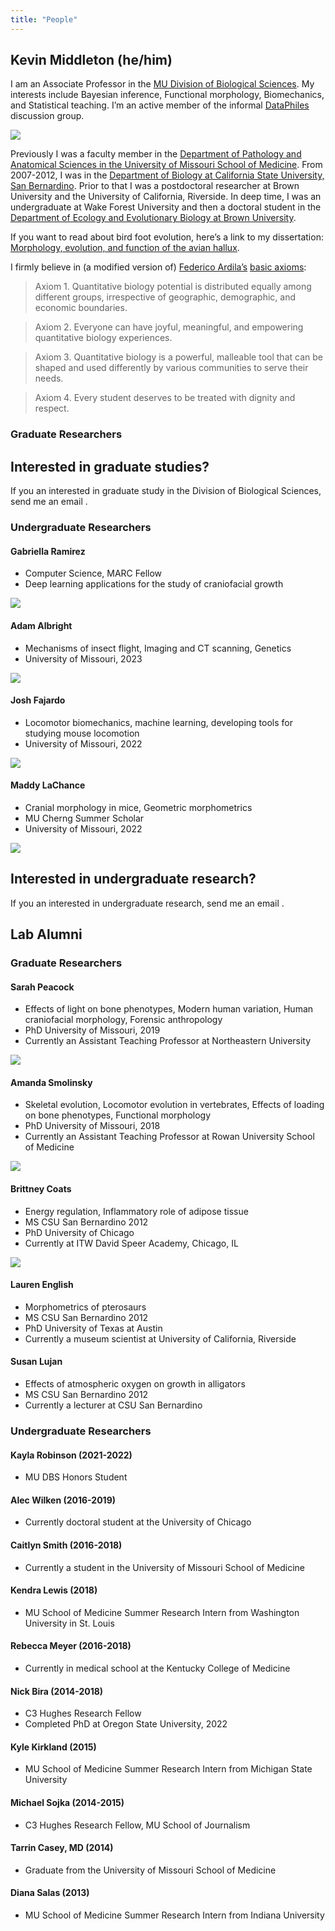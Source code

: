 ```yaml
---
title: "People"
---
```


<link rel="stylesheet" href="https://cdn.jsdelivr.net/gh/jpswalsh/academicons@1/css/academicons.min.css">

<script src="https://kit.fontawesome.com/25264fd477.js" crossorigin="anonymous"></script>

## Kevin Middleton (he/him)

[<i class="fa-solid fa-envelope fa-2x"></i>](mailto:middletonk@missouri.edu) [<i class="ai ai-google-scholar-square ai-2x"></i>](https://scholar.google.com/citations?user=Ziha7x8AAAAJ) [<i class="ai ai-orcid-square ai-2x"></i>](https://orcid.org/0000-0003-4704-1064) [<i class="ai ai-pubmed-square ai-2x"></i>](https://www.ncbi.nlm.nih.gov/myncbi/kevin.middleton.1/bibliography/public/) [<i class="fa-brands fa-square-github fa-2x"></i>](https://github.com/Middleton-Lab) [<i class="fa-brands fa-github-alt fa-2x"></i>](https://github.com/kmiddleton) [<i class="ai ai-osf-square ai-2x"></i>](https://osf.io/fbh2k/)

::: {layout-ncol=2}

I am an Associate Professor in the [MU Division of Biological Sciences](https://biology.missouri.edu/). My interests include Bayesian inference, Functional morphology, Biomechanics, and Statistical teaching. I'm an active member of the informal  [DataPhiles](https://elizabethking.org/dataphiles/) discussion group.

![](images/middleton.png){fig-alt="Photo of bicyclist wearing winter clothing."}

:::

Previously I was a faculty member in the [Department of Pathology and Anatomical Sciences in the University of Missouri School of Medicine](https://medicine.missouri.edu/departments/pathology-and-anatomical-sciences). From 2007-2012, I was in the [Department of Biology at California State University, San Bernardino](http://biology.csusb.edu/). Prior to that I was a postdoctoral researcher at Brown University and the University of California, Riverside. In deep time, I was an undergraduate at Wake Forest University and then a doctoral student in the [Department of Ecology and Evolutionary Biology at Brown University](http://www.brown.edu/academics/ecology-and-evolutionary-biology/). 

If you want to read about bird foot evolution, here's a link to my dissertation: [Morphology, evolution, and function of the avian hallux](http://www.worldcat.org/title/morphology-evolution-and-function-of-the-avian-hallux/oclc/54004056).

I firmly believe in (a modified version of) [Federico Ardila's](http://math.sfsu.edu/federico/) [basic axioms](https://www.ams.org/publications/journals/notices/201610/rnoti-p1164.pdf):

> Axiom 1. Quantitative biology potential is distributed equally among different groups, irrespective of geographic, demographic, and economic boundaries.

> Axiom 2. Everyone can have joyful, meaningful, and empowering quantitative biology experiences.

> Axiom 3. Quantitative biology is a powerful, malleable tool that can be shaped and used differently by various communities to serve their needs.

> Axiom 4. Every student deserves to be treated with dignity and respect.


### Graduate Researchers

:::{.callout-note icon=false}

## Interested in graduate studies?

If you an interested in graduate study in the Division of Biological Sciences, send me an email [<i class="fa-solid fa-envelope fa-1x"></i>](mailto:middletonk@missouri.edu).

:::


### Undergraduate Researchers

#### Gabriella Ramirez

::: {layout-ncol=2}

- Computer Science, MARC Fellow
- Deep learning applications for the study of craniofacial growth

![](images/ramirez.jpg)
:::


#### Adam Albright

::: {layout-ncol=2}

- Mechanisms of insect flight, Imaging and CT scanning, Genetics
- University of Missouri, 2023

![](images/albright.png)
:::


#### Josh Fajardo 

::: {layout-ncol=2}

- Locomotor biomechanics, machine learning, developing tools for studying mouse locomotion
- University of Missouri, 2022

![](images/fajardo.jpg)
:::


#### Maddy LaChance

::: {layout-ncol=2}

- Cranial morphology in mice, Geometric morphometrics
- MU Cherng Summer Scholar
- University of Missouri, 2022

![](images/lachance.jpg)
:::

:::{.callout-note icon=false}


## Interested in undergraduate research?

If you an interested in undergraduate research, send me an email [<i class="fa-solid fa-envelope fa-1x"></i>](mailto:middletonk@missouri.edu).

:::

## Lab Alumni

### Graduate Researchers

#### Sarah Peacock

::: {layout-ncol=2}

- Effects of light on bone phenotypes, Modern human variation, Human craniofacial morphology, Forensic anthropology
- PhD University of Missouri, 2019
- Currently an Assistant Teaching Professor at Northeastern University

![](images/peacock.jpg)
:::


#### Amanda Smolinsky

::: {layout-ncol=2}

- Skeletal evolution, Locomotor evolution in vertebrates, Effects of loading on bone phenotypes, Functional morphology
- PhD University of Missouri, 2018
- Currently an Assistant Teaching Professor at Rowan University School of Medicine

![](images/smolinsky.jpg)
:::

#### Brittney Coats

::: {layout-ncol=2}

- Energy regulation, Inflammatory role of adipose tissue
- MS CSU San Bernardino 2012
- PhD University of Chicago
- Currently at ITW David Speer Academy, Chicago, IL

![](images/coats.jpg)
:::

#### Lauren English

[<i class="ai ai-orcid-square ai-2x"></i>](https://orcid.org/0000-0002-4440-1485)

::: {layout-ncol=2}

- Morphometrics of pterosaurs
- MS CSU San Bernardino 2012
- PhD University of Texas at Austin
- Currently a museum scientist at University of California, Riverside

:::

#### Susan Lujan

::: {layout-ncol=2}

- Effects of atmospheric oxygen on growth in alligators
- MS CSU San Bernardino 2012
- Currently a lecturer at CSU San Bernardino

:::


### Undergraduate Researchers

#### Kayla Robinson (2021-2022)

- MU DBS Honors Student

#### Alec Wilken (2016-2019)

- Currently doctoral student at the University of Chicago

#### Caitlyn Smith (2016-2018)

- Currently a student in the University of Missouri School of Medicine

#### Kendra Lewis (2018)

- MU School of Medicine Summer Research Intern from Washington University in St. Louis

#### Rebecca Meyer (2016-2018)

- Currently in medical school at the Kentucky College of Medicine

#### Nick Bira (2014-2018) [<i class="fa-solid fa-globe"></i>](https://sites.google.com/oregonstate.edu/nicholasbira/) [<i class="ai ai-google-scholar-square ai-1x"></i>](https://scholar.google.com/citations?user=-J8YrdAAAAAJ&hl=en) [<i class="fa-brands fa-linkedin"></i>](https://www.linkedin.com/in/nicholasbira)

- C3 Hughes Research Fellow
- Completed PhD at Oregon State University, 2022

#### Kyle Kirkland (2015)

- MU School of Medicine Summer Research Intern from Michigan State University

#### Michael Sojka (2014-2015) [<i class="fa-solid fa-globe"></i>](https://www.michaelsojka.com/home) [<i class="fa-brands fa-linkedin"></i>](https://www.linkedin.com/in/sojkamichael/)

- C3 Hughes Research Fellow, MU School of Journalism

#### Tarrin Casey, MD (2014)

- Graduate from the University of Missouri School of Medicine

#### Diana Salas (2013)

- MU School of Medicine Summer Research Intern from Indiana University
